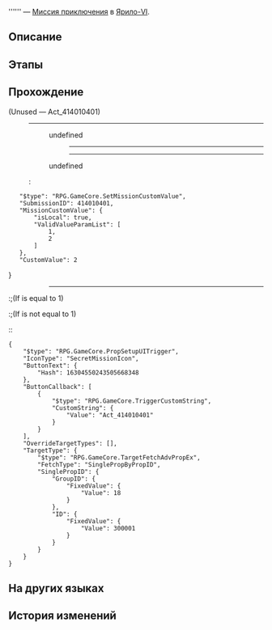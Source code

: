 {{Дополнить|Диалоги.}}
{{Миссия Инфобокс
|id              = 4140104
|Название        = 
|Изображение     = Миссия Освоения .png
|Тип             = Миссия приключения
|События         = 
|Глава           = 
|Условия         = Завершена [[Продолжение Освоения]] ''[[Рынок будущего II]]''
|Персонажи       = Клара; Наташа; Первопроходец; Рысь; Страж; Хук
|СтартЛокация    = Столп творения
|Мир             = Ярило-VI
|Локации         = Столп творения
|Предыдущая      = 
|Следующая       = 
|Награды         = Конденсированный эфир*1; Shield (Item)*20; Кредиты*3 000
}}
'''''' — [[Миссия приключения]] в [[Ярило-VI]].

==Описание==
{{Описание|<!--официальное описание из Перекрёстка судеб-->}}

==Этапы==


==Прохождение==
{{Дополнить}}

;(Unused &mdash; Act_414010401)
:----
:<!--Unknown TalkSentence: 414040001-->
:<!--Unknown TalkSentence: 414040002-->
:<!--Unknown TalkSentence: 414040003-->
::{{Диалог|Стрелка}} undefined
:::----
:::----
::<!--Unknown TalkSentence: 414040007-->
::<!--Unknown TalkSentence: 414040008-->
::<!--Unknown TalkSentence: 414040009-->
::<!--Unknown TalkSentence: 414040010-->
::<!--Unknown TalkSentence: 414040011-->
::<!--Unknown TalkSentence: 414040012-->
::{{Диалог|Выход}} undefined
::<!--Unknown TalkSentence: 414040006-->
::<pre>{
	"$type": "RPG.GameCore.SetMissionCustomValue",
	"SubmissionID": 414010401,
	"MissionCustomValue": {
		"isLocal": true,
		"ValidValueParamList": [
			1,
			2
		]
	},
	"CustomValue": 2
}</pre>
:::----
:;(If {{F|MissionCV-4140104-undefined}} is equal to 1)
:;(If {{F|MissionCV-4140104-undefined}} is not equal to 1)
::<pre>{
	"$type": "RPG.GameCore.PropSetupUITrigger",
	"IconType": "SecretMissionIcon",
	"ButtonText": {
		"Hash": 16304550243505668348
	},
	"ButtonCallback": [
		{
			"$type": "RPG.GameCore.TriggerCustomString",
			"CustomString": {
				"Value": "Act_414010401"
			}
		}
	],
	"OverrideTargetTypes": [],
	"TargetType": {
		"$type": "RPG.GameCore.TargetFetchAdvPropEx",
		"FetchType": "SinglePropByPropID",
		"SinglePropID": {
			"GroupID": {
				"FixedValue": {
					"Value": 18
				}
			},
			"ID": {
				"FixedValue": {
					"Value": 300001
				}
			}
		}
	}
}</pre>
{{Диалог Конец}}

==На других языках==
{{На других языках
|en   = 
|zhs  = 
|zht  = 
|ja   = 
|ko   = 
|es   = 
|fr   = 
|ru   = 
|th   = 
|vi   = 
|de   = 
|id   = 
|pt   = 
}}

==История изменений==
{{История изменений|2.7}}
